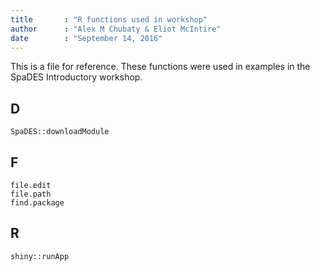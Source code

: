 ```yaml
---
title       : "R functions used in workshop"
author      : "Alex M Chubaty & Eliot McIntire"
date        : "September 14, 2016"
---
```


This is a file for reference. These functions were used in examples in the SpaDES Introductory workshop.

## D

`SpaDES::downloadModule`

## F

`file.edit`  
`file.path`  
`find.package`  

## R

`shiny::runApp`


